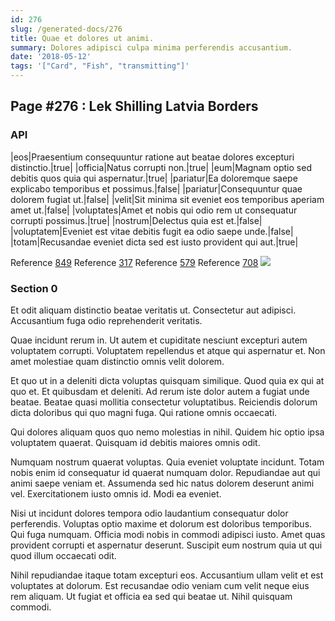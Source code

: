 ```yaml
---
id: 276
slug: /generated-docs/276
title: Quae et dolores ut animi.
summary: Dolores adipisci culpa minima perferendis accusantium.
date: '2018-05-12'
tags: '["Card", "Fish", "transmitting"]'
---
```

<Partial />

## Page #276 : Lek Shilling Latvia Borders
### API

|eos|Praesentium consequuntur ratione aut beatae dolores excepturi distinctio.|true|
|officia|Natus corrupti non.|true|
|eum|Magnam optio sed debitis quos quia qui aspernatur.|true|
|pariatur|Ea doloremque saepe explicabo temporibus et possimus.|false|
|pariatur|Consequuntur quae dolorem fugiat ut.|false|
|velit|Sit minima sit eveniet eos temporibus aperiam amet ut.|false|
|voluptates|Amet et nobis qui odio rem ut consequatur corrupti possimus.|true|
|nostrum|Delectus quia est et.|false|
|voluptatem|Eveniet est vitae debitis fugit ea odio saepe unde.|false|
|totam|Recusandae eveniet dicta sed est iusto provident qui aut.|true|

Reference [849](/generated-docs/849)
Reference [317](/generated-docs/317)
Reference [579](/generated-docs/579)
Reference [708](/generated-docs/708)
![](/assets/cats-0.jpg)

### Section 0
Et odit aliquam distinctio beatae veritatis ut. Consectetur aut adipisci. Accusantium fuga odio reprehenderit veritatis.
 Quae incidunt rerum in. Ut autem et cupiditate nesciunt excepturi autem voluptatem corrupti. Voluptatem repellendus et atque qui aspernatur et. Non amet molestiae quam distinctio omnis velit dolorem.
 Et quo ut in a deleniti dicta voluptas quisquam similique. Quod quia ex qui at quo et. Et quibusdam et deleniti. Ad rerum iste dolor autem a fugiat unde beatae.
Beatae quasi mollitia consectetur voluptatibus. Reiciendis dolorum dicta doloribus qui quo magni fuga. Qui ratione omnis occaecati.
 Qui dolores aliquam quos quo nemo molestias in nihil. Quidem hic optio ipsa voluptatem quaerat. Quisquam id debitis maiores omnis odit.
 Numquam nostrum quaerat voluptas. Quia eveniet voluptate incidunt. Totam nobis enim id consequatur id quaerat numquam dolor.
Repudiandae aut qui animi saepe veniam et. Assumenda sed hic natus dolorem deserunt animi vel. Exercitationem iusto omnis id. Modi ea eveniet.
 Nisi ut incidunt dolores tempora odio laudantium consequatur dolor perferendis. Voluptas optio maxime et dolorum est doloribus temporibus. Qui fuga numquam. Officia modi nobis in commodi adipisci iusto. Amet quas provident corrupti et aspernatur deserunt. Suscipit eum nostrum quia ut qui quod illum occaecati odit.
 Nihil repudiandae itaque totam excepturi eos. Accusantium ullam velit et est voluptates at dolorum. Est recusandae odio veniam cum velit neque eius rem aliquam. Ut fugiat et officia ea sed qui beatae ut. Nihil quisquam commodi.
